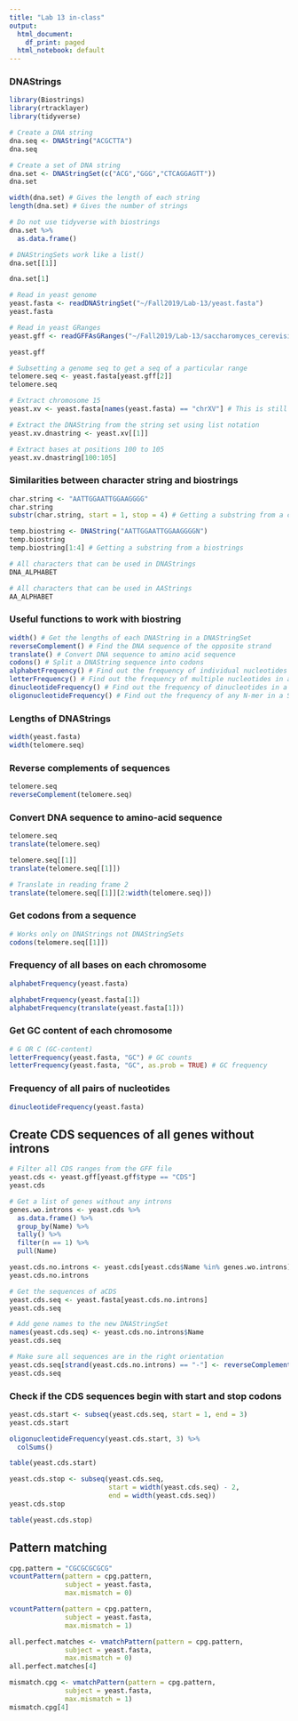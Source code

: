 ```yaml
---
title: "Lab 13 in-class"
output:
  html_document:
    df_print: paged
  html_notebook: default
---
```


### DNAStrings
```r
library(Biostrings)
library(rtracklayer)
library(tidyverse)
```

```r
# Create a DNA string
dna.seq <- DNAString("ACGCTTA")
dna.seq
```

```r
# Create a set of DNA string
dna.set <- DNAStringSet(c("ACG","GGG","CTCAGGAGTT"))
dna.set
```

```r
width(dna.set) # Gives the length of each string
length(dna.set) # Gives the number of strings
```

```r
# Do not use tidyverse with biostrings
dna.set %>%
  as.data.frame()
```

```r
# DNAStringSets work like a list()
dna.set[[1]]
```
```r
dna.set[1]

```

```r
# Read in yeast genome
yeast.fasta <- readDNAStringSet("~/Fall2019/Lab-13/yeast.fasta")
yeast.fasta

# Read in yeast GRanges
yeast.gff <- readGFFAsGRanges("~/Fall2019/Lab-13/saccharomyces_cerevisiae.gff.txt")
```

```r
yeast.gff
```

```r
# Subsetting a genome seq to get a seq of a particular range
telomere.seq <- yeast.fasta[yeast.gff[2]]
telomere.seq
```

```r
# Extract chromosome 15
yeast.xv <- yeast.fasta[names(yeast.fasta) == "chrXV"] # This is still a DNAStringSet

# Extract the DNAString from the string set using list notation
yeast.xv.dnastring <- yeast.xv[[1]]

# Extract bases at positions 100 to 105
yeast.xv.dnastring[100:105]
```
 
### Similarities between character string and biostrings
```r
char.string <- "AATTGGAATTGGAAGGGG"
char.string
substr(char.string, start = 1, stop = 4) # Getting a substring from a character string

temp.biostring <- DNAString("AATTGGAATTGGAAGGGGN")
temp.biostring
temp.biostring[1:4] # Getting a substring from a biostrings

```

```r
# All characters that can be used in DNAStrings
DNA_ALPHABET

# All characters that can be used in AAStrings
AA_ALPHABET
```

### Useful functions to work with biostring
```r
width() # Get the lengths of each DNAString in a DNAStringSet
reverseComplement() # Find the DNA sequence of the opposite strand
translate() # Convert DNA sequence to amino acid sequence
codons() # Split a DNAString sequence into codons
alphabetFrequency() # Find out the frequency of individual nucleotides in a StringSet
letterFrequency() # Find out the frequency of multiple nucleotides in a StringSet
dinucleotideFrequency() # Find out the frequency of dinucleotides in a StringSet
oligonucleotideFrequency() # Find out the frequency of any N-mer in a StringSet
```

### Lengths of DNAStrings
```r
width(yeast.fasta)
width(telomere.seq)
```

### Reverse complements of sequences
```r
telomere.seq
reverseComplement(telomere.seq)
```

### Convert DNA sequence to amino-acid sequence
```r
telomere.seq
translate(telomere.seq)

telomere.seq[[1]]
translate(telomere.seq[[1]])

# Translate in reading frame 2
translate(telomere.seq[[1]][2:width(telomere.seq)])
```

### Get codons from a sequence
```r
# Works only on DNAStrings not DNAStringSets
codons(telomere.seq[[1]])
```

### Frequency of all bases on each chromosome
```r
alphabetFrequency(yeast.fasta)
```

```r
alphabetFrequency(yeast.fasta[1])
alphabetFrequency(translate(yeast.fasta[1]))
```

### Get GC content of each chromosome
```r
# G OR C (GC-content)
letterFrequency(yeast.fasta, "GC") # GC counts
letterFrequency(yeast.fasta, "GC", as.prob = TRUE) # GC frequency
```

### Frequency of all pairs of nucleotides
```r
dinucleotideFrequency(yeast.fasta)
```

## Create CDS sequences of all genes without introns
```r
# Filter all CDS ranges from the GFF file
yeast.cds <- yeast.gff[yeast.gff$type == "CDS"]
yeast.cds
```

```r
# Get a list of genes without any introns
genes.wo.introns <- yeast.cds %>%
  as.data.frame() %>%
  group_by(Name) %>%
  tally() %>%
  filter(n == 1) %>%
  pull(Name)

yeast.cds.no.introns <- yeast.cds[yeast.cds$Name %in% genes.wo.introns]
yeast.cds.no.introns
```

```r
# Get the sequences of aCDS
yeast.cds.seq <- yeast.fasta[yeast.cds.no.introns]
yeast.cds.seq

# Add gene names to the new DNAStringSet
names(yeast.cds.seq) <- yeast.cds.no.introns$Name
yeast.cds.seq

# Make sure all sequences are in the right orientation
yeast.cds.seq[strand(yeast.cds.no.introns) == "-"] <- reverseComplement(yeast.cds.seq[strand(yeast.cds.no.introns) == "-"])
yeast.cds.seq
```

### Check if the CDS sequences begin with start and stop codons
```r
yeast.cds.start <- subseq(yeast.cds.seq, start = 1, end = 3)
yeast.cds.start
```
```r
oligonucleotideFrequency(yeast.cds.start, 3) %>%
  colSums()

table(yeast.cds.start)
```

```r
yeast.cds.stop <- subseq(yeast.cds.seq, 
                         start = width(yeast.cds.seq) - 2,
                         end = width(yeast.cds.seq))
yeast.cds.stop

table(yeast.cds.stop)
```

## Pattern matching
```r
cpg.pattern = "CGCGCGCGCG"
vcountPattern(pattern = cpg.pattern, 
              subject = yeast.fasta, 
              max.mismatch = 0)

vcountPattern(pattern = cpg.pattern, 
              subject = yeast.fasta, 
              max.mismatch = 1)
```

```r
all.perfect.matches <- vmatchPattern(pattern = cpg.pattern, 
              subject = yeast.fasta, 
              max.mismatch = 0)
all.perfect.matches[4]

mismatch.cpg <- vmatchPattern(pattern = cpg.pattern,
              subject = yeast.fasta,
              max.mismatch = 1)
mismatch.cpg[4]
```











